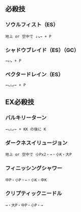 ## 必殺技

### ソウルフィスト（ES）

```
地上 or 空中で ↓↘→ + P
```

### シャドウブレイド（ES）（GC）

```
→↓↘ + P
```

### ベクタードレイン（ES）

```
→↘↓↙← + P
```

## EX必殺技

### バルキリーターン

```
→↘↓↙← + KK の後に K
```

### ダークネスイリュージョン

```
地上 or 空中で 小Px2・→・小K・大P
```

### フィニッシングシャワー

```
中P・小P・←・小K・中K
```

### クリプティックニードル

```
→・大P・中P・小P・→
```
